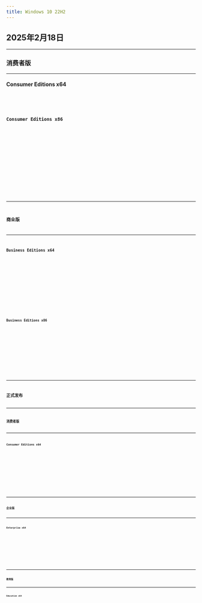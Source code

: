 ```yaml
---
title: Windows 10 22H2
--- 
```



[//]: # (2025年2月18日)


[//]: # (正式发布)




## 2025年2月18日

---

### 消费者版

---

#### Consumer Editions x64
<Badge text="IPFS" variant="note" /> <Badge text="64位" variant="success" /> <Badge text="零售" variant="tip" /> <Badge text="中文" variant="caution" /> <Badge text="2025-2-18" variant="danger" />
<Card title="IPFS 下载与详情">
    <CardGrid>
        <LinkCard title="快速下载" href="https://ipfs.winx.run/bafybeia4vs36f2r53nb2d6yjwlaap2gdffnmuy7gaqouh2nqfzkxtwbbiy?filename=zh-cn_windows_10_consumer_editions_version_22h2_updated_feb_2025_x64_dvd_16fa7261.iso#quick" />
        <LinkCard title="高级下载" href="https://ipfs.winx.run/bafybeia4vs36f2r53nb2d6yjwlaap2gdffnmuy7gaqouh2nqfzkxtwbbiy?filename=zh-cn_windows_10_consumer_editions_version_22h2_updated_feb_2025_x64_dvd_16fa7261.iso" variant="secondary" />
    </CardGrid>
    <Code code={zh_cn_windows_10_consumer_editions_version_22h2_updated_feb_2025_x64_dvd_16fa7261} title="校验信息" wrap={true} />
</Card>

#### Consumer Editions x86
<Badge text="IPFS" variant="note" /> <Badge text="32位" variant="success" /> <Badge text="零售" variant="tip" /> <Badge text="中文" variant="caution" /> <Badge text="2025-2-18" variant="danger" />
<Card title="IPFS 下载与详情">
    <CardGrid>
        <LinkCard title="快速下载" href="https://ipfs.winx.run/bafybeif33idtfrzbpgbwd7prujdkf7chkeodza55vfx3ombxkl5ztq3w5y?filename=zh-cn_windows_10_consumer_editions_version_22h2_updated_feb_2025_x86_dvd_16fa7261.iso#quick" />
        <LinkCard title="高级下载" href="https://ipfs.winx.run/bafybeif33idtfrzbpgbwd7prujdkf7chkeodza55vfx3ombxkl5ztq3w5y?filename=zh-cn_windows_10_consumer_editions_version_22h2_updated_feb_2025_x86_dvd_16fa7261.iso" variant="secondary" />
    </CardGrid>
    <Code code={zh_cn_windows_10_consumer_editions_version_22h2_updated_feb_2025_x86_dvd_16fa7261} title="校验信息" wrap={true} />
</Card>

---

### 商业版

---

#### Business Editions x64
<Badge text="IPFS" variant="note" /> <Badge text="64位" variant="success" /> <Badge text="商业" variant="tip" /> <Badge text="中文" variant="caution" /> <Badge text="2025-2-18" variant="danger" />
<Card title="IPFS 下载与详情">
    <CardGrid>
        <LinkCard title="快速下载" href="https://ipfs.winx.run/bafybeigu5ztod2zhisgadkcllqctvglabr7jxqmaaoaf42aj5qfk6ar3qq?filename=zh-cn_windows_10_business_editions_version_22h2_updated_feb_2025_x64_dvd_016e01fc.iso#quick" />
        <LinkCard title="高级下载" href="https://ipfs.winx.run/bafybeigu5ztod2zhisgadkcllqctvglabr7jxqmaaoaf42aj5qfk6ar3qq?filename=zh-cn_windows_10_business_editions_version_22h2_updated_feb_2025_x64_dvd_016e01fc.iso" variant="secondary" />
    </CardGrid>
    <Code code={zh_cn_windows_10_business_editions_version_22h2_updated_feb_2025_x64_dvd_016e01fc} title="校验信息" wrap={true} />
</Card>


#### Business Editions x86
<Badge text="IPFS" variant="note" /> <Badge text="32位" variant="success" /> <Badge text="商业" variant="tip" /> <Badge text="中文" variant="caution" /> <Badge text="2025-2-18" variant="danger" />
<Card title="IPFS 下载与详情">
    <CardGrid>
        <LinkCard title="快速下载" href="https://ipfs.winx.run/bafybeifvc76d6jrruoncf2pt46p2vmuevtiblfd5wco5l5gicxguiyb4ry?filename=zh-cn_windows_10_business_editions_version_22h2_updated_feb_2025_x86_dvd_f3fe949b.iso#quick" />
        <LinkCard title="高级下载" href="https://ipfs.winx.run/bafybeifvc76d6jrruoncf2pt46p2vmuevtiblfd5wco5l5gicxguiyb4ry?filename=zh-cn_windows_10_business_editions_version_22h2_updated_feb_2025_x86_dvd_f3fe949b.iso" variant="secondary" />
    </CardGrid>
    <Code code={zh_cn_windows_10_business_editions_version_22h2_updated_feb_2025_x86_dvd_f3fe949b} title="校验信息" wrap={true} />
</Card>


---

## 正式发布

---

### 消费者版

---

#### Consumer Editions x64
<Badge text="IPFS" variant="note" /> <Badge text="64位" variant="success" /> <Badge text="零售" variant="tip" /> <Badge text="中文" variant="caution" /> <Badge text="2022-10-18" variant="danger" />
<Card title="IPFS 下载与详情">
    <CardGrid>
        <LinkCard title="快速下载" href="https://ipfs.winx.run/bafybeia5msswiaiua55oblnv75czkoxjfh3zuqatwubkzpk5rgl4rwn4ku?filename=zh-cn_windows_10_consumer_editions_version_22h2_x64_dvd_139de365.iso#quick" />
        <LinkCard title="高级下载" href="https://ipfs.winx.run/bafybeia5msswiaiua55oblnv75czkoxjfh3zuqatwubkzpk5rgl4rwn4ku?filename=zh-cn_windows_10_consumer_editions_version_22h2_x64_dvd_139de365.iso" variant="secondary" />
    </CardGrid>
    <Code code={zh_cn_windows_10_consumer_editions_version_22h2_x64_dvd_139de365} title="校验信息" wrap={true} />
</Card>

---

### 企业版

---

#### Enterprise x64

<Badge text="IPFS" variant="note" /> <Badge text="64位" variant="success" /> <Badge text="企业" variant="tip" /> <Badge text="中文" variant="caution" /> <Badge text="2022-10-18" variant="danger" />
<Card title="IPFS 下载与详情">
    <CardGrid>
        <LinkCard title="快速下载" href="https://ipfs.winx.run/bafybeihdxaoab4ntgcilvrxbe2wdl4odjpmcayuvmdb7y5yhxdz43uaw74?filename=Win10_22H2_China_GGK_Chinese_Simplified_x64.iso#quick" />
        <LinkCard title="高级下载" href="https://ipfs.winx.run/bafybeihdxaoab4ntgcilvrxbe2wdl4odjpmcayuvmdb7y5yhxdz43uaw74?filename=Win10_22H2_China_GGK_Chinese_Simplified_x64.iso" variant="secondary" />
    </CardGrid>
    <Code code={win10_22h2_china_ggk_chinese_simplified_x64_04a58f} title="校验信息" wrap={true} />
</Card>


---

### 教育版

---

#### Education x64
<Badge text="IPFS" variant="note" /> <Badge text="64位" variant="success" /> <Badge text="教育" variant="tip" /> <Badge text="中文" variant="caution" /> <Badge text="2022-10-18" variant="danger" />
<Card title="IPFS 下载与详情">
    <CardGrid>
        <LinkCard title="快速下载" href="https://ipfs.winx.run/bafybeigx326bqgfo5z4ruwd4lmpes2jnhsnkbfnvriim5tm3gvmb4nnvga?filename=SW_DVD9_Win_Pro_10_22H2_64BIT_ChnSimp_Pro_Ent_EDU_N_MLF_X23-20012.ISO#quick" />
        <LinkCard title="高级下载" href="https://ipfs.winx.run/bafybeigx326bqgfo5z4ruwd4lmpes2jnhsnkbfnvriim5tm3gvmb4nnvga?filename=SW_DVD9_Win_Pro_10_22H2_64BIT_ChnSimp_Pro_Ent_EDU_N_MLF_X23-20012.ISO" variant="secondary" />
    </CardGrid>
    <Code code={sw_dvd9_win_pro_10_22h2_64bit_chnsimp_pro_ent_edu_n_mlf_x23_20012} title="校验信息" wrap={true} />
</Card>